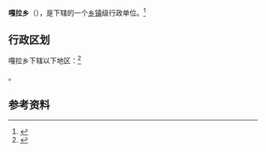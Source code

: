 {{中国乡级行政区|54/23/31/202/000}}

'''嘎拉乡'''（{{bo|z=ཀ་ལ་}}），是{{PRC admin/fullname|54/23/31/202/000|3}}下辖的一个[[乡镇|乡镇]]级行政单位。<ref>{{PRC admin/ref sgc|{{PRC admin/parent|54/23/31/202/000}}}}</ref>

== 行政区划 ==

嘎拉乡下辖以下地区：<ref>{{PRC admin/ref sgc|54/23/31/202/000}}</ref>

{{PRC admin/children|54/23/31/202/000}}。

== 参考资料 ==

{{reflist}}

{{行政区划小作品}}
{{PRC admin/navcat|54/23/31/202/000}}